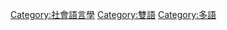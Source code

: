 {{catmore|双层语言}}

[[Category:社會語言學|Category:社會語言學]]
[[Category:雙語‎|Category:雙語‎]]
[[Category:多語|Category:多語]]